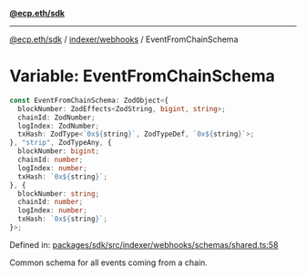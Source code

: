 [**@ecp.eth/sdk**](../../../index.mdx)

***

[@ecp.eth/sdk](/sdk-reference/index.mdx) / [indexer/webhooks](/sdk-reference/indexer/webhooks/index.mdx) / EventFromChainSchema

# Variable: EventFromChainSchema

```ts
const EventFromChainSchema: ZodObject<{
  blockNumber: ZodEffects<ZodString, bigint, string>;
  chainId: ZodNumber;
  logIndex: ZodNumber;
  txHash: ZodType<`0x${string}`, ZodTypeDef, `0x${string}`>;
}, "strip", ZodTypeAny, {
  blockNumber: bigint;
  chainId: number;
  logIndex: number;
  txHash: `0x${string}`;
}, {
  blockNumber: string;
  chainId: number;
  logIndex: number;
  txHash: `0x${string}`;
}>;
```

Defined in: [packages/sdk/src/indexer/webhooks/schemas/shared.ts:58](https://github.com/ecp-eth/comments-monorepo/blob/main/packages/sdk/src/indexer/webhooks/schemas/shared.ts#L58)

Common schema for all events coming from a chain.
